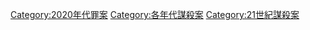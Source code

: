 [[Category:2020年代罪案|Category:2020年代罪案]]
[[Category:各年代謀殺案|Category:各年代謀殺案]]
[[Category:21世紀謀殺案|Category:21世紀謀殺案]]